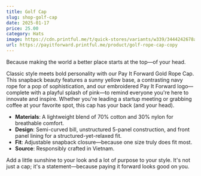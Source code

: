 ```yaml
---
title: Golf Cap
slug: shop-golf-cap
date: 2025-01-17
price: 25.00
category: Hats
image: https://cdn.printful.me/t/quick-stores/variants/w339/3444242678a02c389187__825
url: https://payitforward.printful.me/product/golf-rope-cap-copy
---
```


Because making the world a better place starts at the top—of your head.

Classic style meets bold personality with our Pay It Forward Gold Rope Cap. This snapback beauty features a sunny yellow base, a contrasting navy rope for a pop of sophistication, and our embroidered Pay It Forward logo—complete with a playful splash of pink—to remind everyone you're here to innovate and inspire. Whether you're leading a startup meeting or grabbing coffee at your favorite spot, this cap has your back (and your head).

- **Materials**: A lightweight blend of 70% cotton and 30% nylon for breathable comfort.
- **Design**: Semi-curved bill, unstructured 5-panel construction, and front panel lining for a structured-yet-relaxed fit.
- **Fit**: Adjustable snapback closure—because one size truly does fit most.
- **Source**: Responsibly crafted in Vietnam.

Add a little sunshine to your look and a lot of purpose to your style. It's not just a cap; it's a statement—because paying it forward looks good on you.
